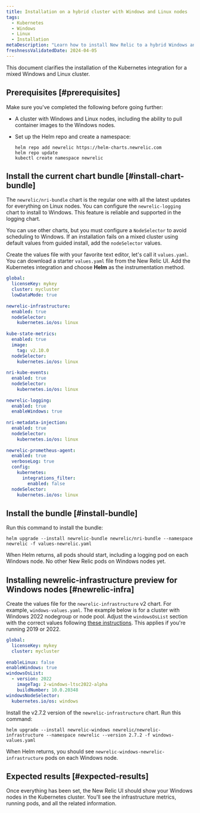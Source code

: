 ```yaml
---
title: Installation on a hybrid cluster with Windows and Linux nodes
tags:
  - Kubernetes
  - Windows
  - Linux
  - Installation
metaDescription: "Learn how to install New Relic to a hybrid Windows and Linux Kubernetes cluster."
freshnessValidatedDate: 2024-04-05
---
```



This document clarifies the installation of the Kubernetes integration for a mixed Windows and Linux cluster.

## Prerequisites [#prerequisites]

Make sure you've completed the following before going further:

* A cluster with Windows and Linux nodes, including the ability to pull container images to the Windows nodes.

* Set up the Helm repo and create a namespace:

  ```shell
  helm repo add newrelic https://helm-charts.newrelic.com
  helm repo update
  kubectl create namespace newrelic
  ```

## Install the current chart bundle [#install-chart-bundle]

The `newrelic/nri-bundle` chart is the regular one with all the latest updates for everything on Linux nodes. You can configure the `newrelic-logging` chart to install to Windows. This feature is reliable and supported in the logging chart.

You can use other charts, but you must configure a `NodeSelector` to avoid scheduling to Windows. If an installation fails on a mixed cluster using default values from guided install, add the `nodeSelector` values.

Create the values file with your favorite text editor, let's call it `values.yaml`. You can download a starter `values.yaml` file from the New Relic UI. Add the Kubernetes integration and choose **Helm** as the instrumentation method.


```yaml
global:
  licenseKey: mykey
  cluster: mycluster
  lowDataMode: true
 
newrelic-infrastructure:
  enabled: true
  nodeSelector:
    kubernetes.io/os: linux
 
kube-state-metrics:
  enabled: true
  image:
    tag: v2.10.0
  nodeSelector:
    kubernetes.io/os: linux
 
nri-kube-events:
  enabled: true
  nodeSelector:
    kubernetes.io/os: linux
 
newrelic-logging:
  enabled: true
  enableWindows: true
 
nri-metadata-injection:
  enabled: true
  nodeSelector:
    kubernetes.io/os: linux
 
newrelic-prometheus-agent:
  enabled: true
  verboseLog: true
  config:
    kubernetes:
      integrations_filter:
        enabled: false
  nodeSelector:
    kubernetes.io/os: linux
```

## Install the bundle [#install-bundle]

Run this command to install the bundle:


```shell
helm upgrade --install newrelic-bundle newrelic/nri-bundle --namespace newrelic -f values-newrelic.yaml

```

When Helm returns, all pods should start, including a logging pod on each Windows node. No other New Relic pods on Windows nodes yet.


## Installing newrelic-infrastructure preview for Windows nodes [#newrelic-infra]

Create the values file for the `newrelic-infrastructure` v2 chart. For example, `windows-values.yaml`. The example below is for a cluster with Windows 2022 nodegroup or node pool. Adjust the `windowsOsList` section with the correct values following [these instructions](/docs/kubernetes-pixie/kubernetes-integration/installation/kubernetes-integration-install-configure/#windows-install). This applies if you're running 2019 or 2022.


```yaml
global:
  licenseKey: mykey
  cluster: mycluster
 
enableLinux: false
enableWindows: true
windowsOsList:
  - version: 2022
    imageTag: 2-windows-ltsc2022-alpha
    buildNumber: 10.0.20348
windowsNodeSelector:
  kubernetes.io/os: windows
```

Install the v2.7.2 version of the `newrelic-infrastructure` chart. Run this command:

```shell
helm upgrade --install newrelic-windows newrelic/newrelic-infrastructure --namespace newrelic --version 2.7.2 -f windows-values.yaml
```

When Helm returns, you should see `newrelic-windows-newrelic-infrastructure` pods on each Windows node.

## Expected results [#expected-results]

Once everything has been set, the New Relic UI should show your Windows nodes in the Kubernetes cluster. You'll see the infrastructure metrics, running pods, and all the related information. 


